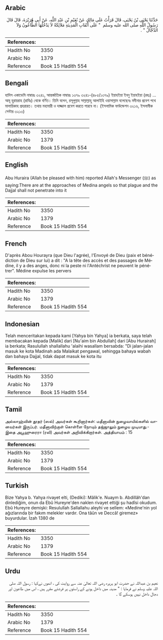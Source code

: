 ## Arabic


<div dir="rtl" lang="ar" style={{fontSize:'larger',backgroundColor:'#f8f9fa',padding:20}}>
حَدَّثَنَا يَحْيَى بْنُ يَحْيَى، قَالَ قَرَأْتُ عَلَى مَالِكٍ عَنْ نُعَيْمِ بْنِ عَبْدِ اللَّهِ، عَنْ أَبِي هُرَيْرَةَ، قَالَ قَالَ رَسُولُ اللَّهِ صلى الله عليه وسلم ‏ "‏ عَلَى أَنْقَابِ الْمَدِينَةِ مَلاَئِكَةٌ لاَ يَدْخُلُهَا الطَّاعُونُ وَلاَ الدَّجَّالُ ‏"‏ ‏.‏
</div>
<div style={{backgroundColor:'#f8f9fa',padding:20, marginBottom: 10}}><table> <thead> <tr> <th>References:</th> <th></th> </tr> </thead> <tbody><tr><td>Hadith No</td><td>3350</td></tr><tr><td>Arabic No</td><td>1379</td></tr><tr><td>Reference</td><td>Book 15 Hadith 554</td></tr></tbody></table></div>

## Bengali


<div dir="ltr" lang="bn" style={{fontSize:'larger',backgroundColor:'#f8f9fa',padding:20}}>
হাদিস একাডেমি নাম্বারঃ ৩২৪১, আন্তর্জাতিক নাম্বারঃ ১৩৭৯ ৩২৪১-(৪৮৫/১৩৭৯) ইয়াহইয়া ইবনু ইয়াহইয়া (রহঃ) ... আবূ হুরায়রাহ (রাযিঃ) থেকে বর্ণিত। তিনি বলেন, রসূলুল্লাহ সাল্লাল্লাহু আলাইহি ওয়াসাল্লাম বলেছেনঃ মদীনার প্রবেশ পথে মালায়িকাহ প্রহরারত। তথায় মহামারী ও দাজ্জাল প্রবেশ করতে পারবে না। (ইসলামিক ফাউন্ডেশন ৩২১৬, ইসলামীক সেন্টার ৩২১৩)
</div>
<div style={{backgroundColor:'#f8f9fa',padding:20, marginBottom: 10}}><table> <thead> <tr> <th>References:</th> <th></th> </tr> </thead> <tbody><tr><td>Hadith No</td><td>3350</td></tr><tr><td>Arabic No</td><td>1379</td></tr><tr><td>Reference</td><td>Book 15 Hadith 554</td></tr></tbody></table></div>

## English


<div dir="ltr" lang="en" style={{fontSize:'larger',backgroundColor:'#f8f9fa',padding:20}}>
Abu Huraira (Allah be pleased with him) reported Allah's Messenger (ﷺ) as saying:There are at the approaches of Medina angels so that plague and the Dajjal shall not penetrate into it
</div>
<div style={{backgroundColor:'#f8f9fa',padding:20, marginBottom: 10}}><table> <thead> <tr> <th>References:</th> <th></th> </tr> </thead> <tbody><tr><td>Hadith No</td><td>3350</td></tr><tr><td>Arabic No</td><td>1379</td></tr><tr><td>Reference</td><td>Book 15 Hadith 554</td></tr></tbody></table></div>

## French


<div dir="ltr" lang="fr" style={{fontSize:'larger',backgroundColor:'#f8f9fa',padding:20}}>
D'après Abou Hourayra (que Dieu l'agrée), l'Envoyé de Dieu (paix et bénédiction de Dieu sur lui) a dit : "A la tête des accès et des passages de Médine, il y a des anges, donc ni la peste ni l'Antéchrist ne peuvent le pénétrer". Médine expulse les pervers
</div>
<div style={{backgroundColor:'#f8f9fa',padding:20, marginBottom: 10}}><table> <thead> <tr> <th>References:</th> <th></th> </tr> </thead> <tbody><tr><td>Hadith No</td><td>3350</td></tr><tr><td>Arabic No</td><td>1379</td></tr><tr><td>Reference</td><td>Book 15 Hadith 554</td></tr></tbody></table></div>

## Indonesian


<div dir="ltr" lang="id" style={{fontSize:'larger',backgroundColor:'#f8f9fa',padding:20}}>
Telah menceritakan kepada kami [Yahya bin Yahya] ia berkata, saya telah membacakan kepada [Malik] dari [Nu'aim bin Abdullah] dari [Abu Hurairah] ia berkata; Rasulullah shallallahu 'alaihi wasallam bersabda: "Di jalan-jalan masuk ke kota Madinah ada Malaikat pengawal, sehingga bahaya wabah dan bahaya Dajjal, tidak dapat masuk ke kota itu
</div>
<div style={{backgroundColor:'#f8f9fa',padding:20, marginBottom: 10}}><table> <thead> <tr> <th>References:</th> <th></th> </tr> </thead> <tbody><tr><td>Hadith No</td><td>3350</td></tr><tr><td>Arabic No</td><td>1379</td></tr><tr><td>Reference</td><td>Book 15 Hadith 554</td></tr></tbody></table></div>

## Tamil


<div dir="ltr" lang="ta" style={{fontSize:'larger',backgroundColor:'#f8f9fa',padding:20}}>
அல்லாஹ்வின் தூதர் (ஸல்) அவர்கள் கூறினார்கள்: மதீனாவின் நுழைவாயில்களில் வானவர்கள் இருப்பர். மதீனாவிற்குள் கொள்ளை நோயும் தஜ்ஜாலும் நுழைய முடியாது.- இதை அபூஹுரைரா (ரலி) அவர்கள் அறிவிக்கிறார்கள். அத்தியாயம் : 15
</div>
<div style={{backgroundColor:'#f8f9fa',padding:20, marginBottom: 10}}><table> <thead> <tr> <th>References:</th> <th></th> </tr> </thead> <tbody><tr><td>Hadith No</td><td>3350</td></tr><tr><td>Arabic No</td><td>1379</td></tr><tr><td>Reference</td><td>Book 15 Hadith 554</td></tr></tbody></table></div>

## Turkish


<div dir="ltr" lang="tr" style={{fontSize:'larger',backgroundColor:'#f8f9fa',padding:20}}>
Bize Yahya b. Yahya rivayet elti, (Dediki): Mâlik'e. Nuaym b. Abdillâh'dan dinlediğim, onun da Ebû Hureyre'den naklen rivayet ettiği şu hadîsi okudum. Ebû Hureyre demişki: Resulullah Sallallahu aleyhi ve sellem: «Medine'nin yol ağızlarında bir fakım melekler vardır. Ona tâûn ve Deccâ! giremez» buyurdular. İzah 1380 de
</div>
<div style={{backgroundColor:'#f8f9fa',padding:20, marginBottom: 10}}><table> <thead> <tr> <th>References:</th> <th></th> </tr> </thead> <tbody><tr><td>Hadith No</td><td>3350</td></tr><tr><td>Arabic No</td><td>1379</td></tr><tr><td>Reference</td><td>Book 15 Hadith 554</td></tr></tbody></table></div>

## Urdu


<div dir="rtl" lang="ur" style={{fontSize:'larger',backgroundColor:'#f8f9fa',padding:20}}>
نعیم بن عبداللہ نے حضرت ابو ہریرہ رضی اللہ تعالیٰ عنہ سے روایت کی ، انھوں نےکہا : رسول اللہ صلی اللہ علیہ وسلم نے فرمایا : " مدینہ میں داخل ہونے کے راستوں پر فرشتے مقرر ہیں ، اس میں طاعون اور دجال داخل نہیں ہوسکے گا ۔
</div>
<div style={{backgroundColor:'#f8f9fa',padding:20, marginBottom: 10}}><table> <thead> <tr> <th>References:</th> <th></th> </tr> </thead> <tbody><tr><td>Hadith No</td><td>3350</td></tr><tr><td>Arabic No</td><td>1379</td></tr><tr><td>Reference</td><td>Book 15 Hadith 554</td></tr></tbody></table></div>